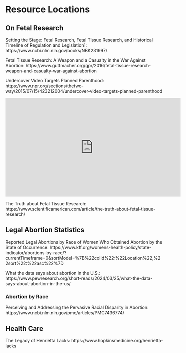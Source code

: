 # Resource Locations

## On Fetal Research

Setting the Stage: Fetal Research, Fetal Tissue Research, and Historical Timeline of Regulation and Legislation1: https://www.ncbi.nlm.nih.gov/books/NBK231997/

Fetal Tissue Research: A Weapon and a Casualty in the War Against Abortion: https://www.guttmacher.org/gpr/2016/fetal-tissue-research-weapon-and-casualty-war-against-abortion

Undercover Video Targets Planned Parenthood: https://www.npr.org/sections/thetwo-way/2015/07/15/423212004/undercover-video-targets-planned-parenthood

<iframe width="560" height="315" src="https://www.youtube.com/embed/H4UjIM9B9KQ?si=BPTfejRpFRlVxM7d" title="YouTube video player" frameborder="0" allow="accelerometer; autoplay; clipboard-write; encrypted-media; gyroscope; picture-in-picture; web-share" referrerpolicy="strict-origin-when-cross-origin" allowfullscreen></iframe>

The Truth about Fetal Tissue Research: https://www.scientificamerican.com/article/the-truth-about-fetal-tissue-research/

## Legal Abortion Statistics

Reported Legal Abortions by Race of Women Who Obtained Abortion by the State of Occurrence: https://www.kff.org/womens-health-policy/state-indicator/abortions-by-race/?currentTimeframe=0&sortModel=%7B%22colId%22:%22Location%22,%22sort%22:%22asc%22%7D

What the data says about abortion in the U.S.: https://www.pewresearch.org/short-reads/2024/03/25/what-the-data-says-about-abortion-in-the-us/

### Abortion by Race

Perceiving and Addressing the Pervasive Racial Disparity in Abortion: https://www.ncbi.nlm.nih.gov/pmc/articles/PMC7436774/

## Health Care

The Legacy of Henrietta Lacks: https://www.hopkinsmedicine.org/henrietta-lacks
